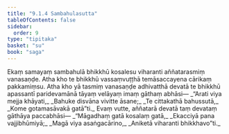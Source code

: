 ```yaml
---
title: "9.1.4 Sambahulasutta"
tableOfContents: false
sidebar:
  order: 9
type: "tipitaka"
basket: "su"
book: "saga"
---
```



<DynamicBreadcrumb />

<Division number="224" book="saga" bookNo="12" page="201">

<Paragraph number="1395" book="saga">
Ekaṃ samayaṃ sambahulā bhikkhū kosalesu viharanti aññatarasmiṃ vanasaṇḍe. Atha kho te bhikkhū vassaṃvuṭṭhā temāsaccayena cārikaṃ pakkamiṃsu. Atha kho yā tasmiṃ vanasaṇḍe adhivatthā devatā te bhikkhū apassantī paridevamānā tāyaṃ velāyaṃ imaṃ gāthaṃ abhāsi—
</Paragraph>

<Paragraph number="1396" type="verses" book="saga">
_“Arati viya mejja khāyati,_  
_Bahuke disvāna vivitte āsane;_  
_Te cittakathā bahussutā,_  
_Kome gotamasāvakā gatā”ti._  

</Paragraph>

<Paragraph number="1397" book="saga">
Evaṃ vutte, aññatarā devatā taṃ devataṃ gāthāya paccabhāsi—
</Paragraph>

<Paragraph number="1398" type="verses" book="saga">
_“Māgadhaṃ gatā kosalaṃ gatā,_  
_Ekacciyā pana vajjibhūmiyā;_  
_Magā viya asaṅgacārino,_  
_Aniketā viharanti bhikkhavo”ti._
</Paragraph>
</Division>